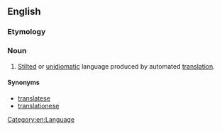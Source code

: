 ==English==

===Etymology===
{{suffix|translator|ese|lang=en}}

===Noun===
{{en-noun}}

# {{label|en|pejorative}} [[stilted|Stilted]] or [[unidiomatic]] language produced by automated [[translation]].

====Synonyms====
* [[translatese]]
* [[translationese]]

[[Category:en:Language]]